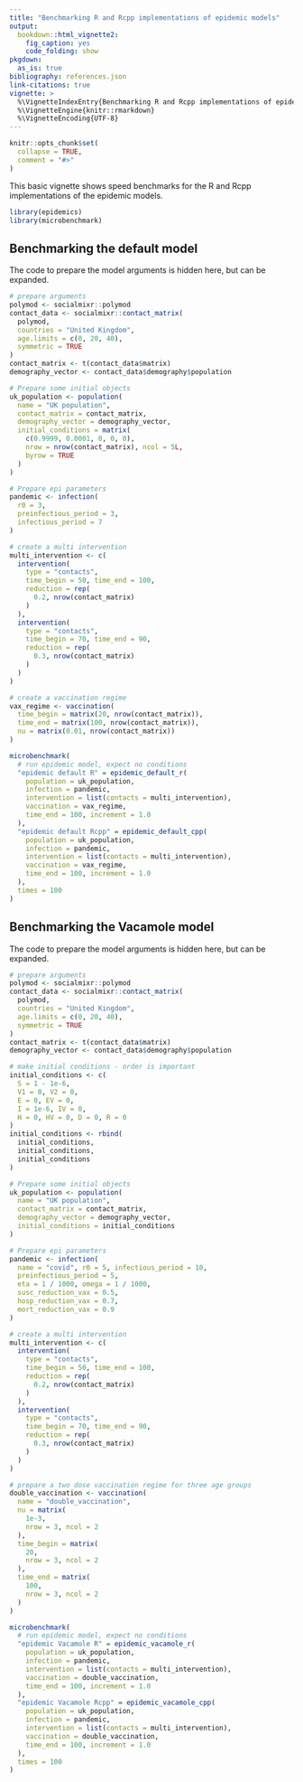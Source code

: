 ```yaml
---
title: "Benchmarking R and Rcpp implementations of epidemic models"
output:
  bookdown::html_vignette2:
    fig_caption: yes
    code_folding: show
pkgdown:
  as_is: true
bibliography: references.json
link-citations: true
vignette: >
  %\VignetteIndexEntry{Benchmarking R and Rcpp implementations of epidemic models}
  %\VignetteEngine{knitr::rmarkdown}
  %\VignetteEncoding{UTF-8}
---
```


```r
knitr::opts_chunk$set(
  collapse = TRUE,
  comment = "#>"
)
```

This basic vignette shows speed benchmarks for the R and Rcpp implementations of the epidemic models.

```r
library(epidemics)
library(microbenchmark)
```

## Benchmarking the default model

The code to prepare the model arguments is hidden here, but can be expanded.

```r
# prepare arguments
polymod <- socialmixr::polymod
contact_data <- socialmixr::contact_matrix(
  polymod,
  countries = "United Kingdom",
  age.limits = c(0, 20, 40),
  symmetric = TRUE
)
contact_matrix <- t(contact_data$matrix)
demography_vector <- contact_data$demography$population

# Prepare some initial objects
uk_population <- population(
  name = "UK population",
  contact_matrix = contact_matrix,
  demography_vector = demography_vector,
  initial_conditions = matrix(
    c(0.9999, 0.0001, 0, 0, 0),
    nrow = nrow(contact_matrix), ncol = 5L,
    byrow = TRUE
  )
)

# Prepare epi parameters
pandemic <- infection(
  r0 = 3,
  preinfectious_period = 3,
  infectious_period = 7
)

# create a multi intervention
multi_intervention <- c(
  intervention(
    type = "contacts",
    time_begin = 50, time_end = 100,
    reduction = rep(
      0.2, nrow(contact_matrix)
    )
  ),
  intervention(
    type = "contacts",
    time_begin = 70, time_end = 90,
    reduction = rep(
      0.3, nrow(contact_matrix)
    )
  )
)

# create a vaccination regime
vax_regime <- vaccination(
  time_begin = matrix(20, nrow(contact_matrix)),
  time_end = matrix(100, nrow(contact_matrix)),
  nu = matrix(0.01, nrow(contact_matrix))
)
```

```r
microbenchmark(
  # run epidemic model, expect no conditions
  "epidemic default R" = epidemic_default_r(
    population = uk_population,
    infection = pandemic,
    intervention = list(contacts = multi_intervention),
    vaccination = vax_regime,
    time_end = 100, increment = 1.0
  ),
  "epidemic default Rcpp" = epidemic_default_cpp(
    population = uk_population,
    infection = pandemic,
    intervention = list(contacts = multi_intervention),
    vaccination = vax_regime,
    time_end = 100, increment = 1.0
  ),
  times = 100
)
```


## Benchmarking the Vacamole model

The code to prepare the model arguments is hidden here, but can be expanded.

```r
# prepare arguments
polymod <- socialmixr::polymod
contact_data <- socialmixr::contact_matrix(
  polymod,
  countries = "United Kingdom",
  age.limits = c(0, 20, 40),
  symmetric = TRUE
)
contact_matrix <- t(contact_data$matrix)
demography_vector <- contact_data$demography$population

# make initial conditions - order is important
initial_conditions <- c(
  S = 1 - 1e-6,
  V1 = 0, V2 = 0,
  E = 0, EV = 0,
  I = 1e-6, IV = 0,
  H = 0, HV = 0, D = 0, R = 0
)
initial_conditions <- rbind(
  initial_conditions,
  initial_conditions,
  initial_conditions
)

# Prepare some initial objects
uk_population <- population(
  name = "UK population",
  contact_matrix = contact_matrix,
  demography_vector = demography_vector,
  initial_conditions = initial_conditions
)

# Prepare epi parameters
pandemic <- infection(
  name = "covid", r0 = 5, infectious_period = 10,
  preinfectious_period = 5,
  eta = 1 / 1000, omega = 1 / 1000,
  susc_reduction_vax = 0.5,
  hosp_reduction_vax = 0.7,
  mort_reduction_vax = 0.9
)

# create a multi intervention
multi_intervention <- c(
  intervention(
    type = "contacts",
    time_begin = 50, time_end = 100,
    reduction = rep(
      0.2, nrow(contact_matrix)
    )
  ),
  intervention(
    type = "contacts",
    time_begin = 70, time_end = 90,
    reduction = rep(
      0.3, nrow(contact_matrix)
    )
  )
)

# prepare a two dose vaccination regime for three age groups
double_vaccination <- vaccination(
  name = "double_vaccination",
  nu = matrix(
    1e-3,
    nrow = 3, ncol = 2
  ),
  time_begin = matrix(
    20,
    nrow = 3, ncol = 2
  ),
  time_end = matrix(
    100,
    nrow = 3, ncol = 2
  )
)
```

```r
microbenchmark(
  # run epidemic model, expect no conditions
  "epidemic Vacamole R" = epidemic_vacamole_r(
    population = uk_population,
    infection = pandemic,
    intervention = list(contacts = multi_intervention),
    vaccination = double_vaccination,
    time_end = 100, increment = 1.0
  ),
  "epidemic Vacamole Rcpp" = epidemic_vacamole_cpp(
    population = uk_population,
    infection = pandemic,
    intervention = list(contacts = multi_intervention),
    vaccination = double_vaccination,
    time_end = 100, increment = 1.0
  ),
  times = 100
)
```
